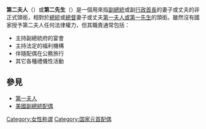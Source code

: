 {{multiple issues|
{{expand|time=2016-12-23T09:05:10+00:00}}
{{original research|time=2016-12-23T09:05:10+00:00}}
{{unreferenced|time=2016-12-23T09:05:10+00:00}}
}}
'''第二夫人'''（{{lang-en|Second lady}}）或'''第二先生'''（{{lang-en|Second gentleman}}）是一個用來指[[副總統|副總統]]或副[[行政首長|行政首長]]的妻子或丈夫的非正式頭銜，相對於[[總統|總統]]或[[總督|總督]]妻子或丈夫[[第一夫人|第一夫人或第一先生]]的頭銜。雖然沒有國家授予第二夫人任何法律權力，但其職責通常包括：

*主持副總統府的宴會
*主持法定的福利機構
*伴隨配偶在公務旅行
*其它各種禮儀性活動

==參見==
* [[第一夫人|第一夫人]]
* [[美國副總統配偶|美國副總統配偶]]

[[Category:女性称谓|Category:女性称谓]]
[[Category:国家元首配偶|Category:国家元首配偶]]